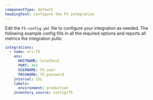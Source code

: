 ```yaml
---
componentType: default
headingText: Configure the F5 integration 
---
```


Edit the `F5-config.yml` file to configure your integration as needed. The following example config fills in all the required options and reports all metrics the integration pulls:

```yml
integrations:
  - name: nri-f5
    env:
      HOSTNAME: localhost
      PORT: 443
      USERNAME: f5_user
      PASSWORD: f5_password
    interval: 15s
    labels:
      environment: production
    inventory_source: config/f5
```
